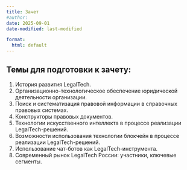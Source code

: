 ```yaml
---
title: Зачет
#author:
date: 2025-09-01
date-modified: last-modified

format:
  html: default
---
```



## Темы для подготовки к зачету:

1. История развития LegalTech.
2. Организационно-технологическое  обеспечение юридической деятельности организации.
3. Поиск и систематизация правовой информации в справочных правовых системах.
4. Конструкторы правовых документов.
5. Технологии искусственного интеллекта в процессе реализации LegalTech-решений.
6. Возможности использования технологии блокчейн в процессе реализации LegalTech-решений.
7. Использование чат-ботов как LegalTech-инструмента.
8. Современный рынок LegalTech России: участники, ключевые сегменты.

